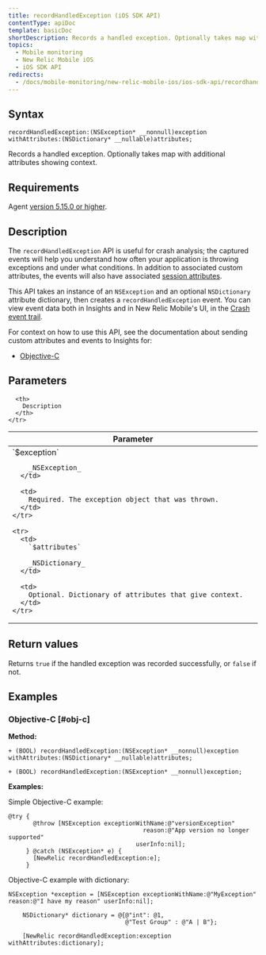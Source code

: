 ```yaml
---
title: recordHandledException (iOS SDK API)
contentType: apiDoc
template: basicDoc
shortDescription: Records a handled exception. Optionally takes map with additional attributes showing context.
topics:
  - Mobile monitoring
  - New Relic Mobile iOS
  - iOS SDK API
redirects:
  - /docs/mobile-monitoring/new-relic-mobile-ios/ios-sdk-api/recordhandledexception-ios-sdk-api
---
```


## Syntax

```
recordHandledException:(NSException* __nonnull)exception withAttributes:(NSDictionary* __nullable)attributes;
```

Records a handled exception. Optionally takes map with additional attributes showing context.

## Requirements

Agent [version 5.15.0 or higher](/docs/release-notes/mobile-release-notes/ios-release-notes).

## Description

The `recordHandledException` API is useful for crash analysis; the captured events will help you understand how often your application is throwing exceptions and under what conditions. In addition to associated custom attributes, the events will also have associated [session attributes](/docs/insights/insights-data-sources/default-attributes/mobile-default-attributes-insights).

This API takes an instance of an `NSException` and an optional `NSDictionary` attribute dictionary, then creates a `recordHandledException` event. You can view event data both in Insights and in New Relic Mobile's UI, in the [Crash event trail](https://docs.newrelic.com/docs/mobile-monitoring/mobile-monitoring-ui/crashes/mobile-crash-event-trail).

For context on how to use this API, see the documentation about sending custom attributes and events to Insights for:

* [Objective-C](/docs/mobile-monitoring/new-relic-mobile-ios/install-configure/work-ios-sdk-api#objc-custom-att-events)

## Parameters

<Table>
  <thead>
    <tr>
      <th width="25%">
        Parameter
      </th>

      <th>
        Description
      </th>
    </tr>
  </thead>

  <tbody>
    <tr>
      <td>
        `$exception`

        _NSException_
      </td>

      <td>
        Required. The exception object that was thrown.
      </td>
    </tr>

    <tr>
      <td>
        `$attributes​`

        _NSDictionary_
      </td>

      <td>
        Optional. Dictionary of attributes that give context.
      </td>
    </tr>
  </tbody>
</Table>

## Return values

Returns `true` if the handled exception was recorded successfully, or `false` if not.

## Examples

### Objective-C [#obj-c]

**Method:**

```
+ (BOOL) recordHandledException:(NSException* __nonnull)exception withAttributes:(NSDictionary* __nullable)attributes;

+ (BOOL) recordHandledException:(NSException* __nonnull)exception;
```

**Examples:**

Simple Objective-C example:

```
@try {
       @throw [NSException exceptionWithName:@"versionException"
                                      reason:@"App version no longer supported"
                                    userInfo:nil];
     } @catch (NSException* e) {
       [NewRelic recordHandledException:e];
     }
```

Objective-C example with dictionary:

```
NSException *exception = [NSException exceptionWithName:@"MyException" reason:@"I have my reason" userInfo:nil];
    
    NSDictionary* dictionary = @{@"int": @1,
                                 @"Test Group" : @"A | B"};
    
    [NewRelic recordHandledException:exception withAttributes:dictionary];
```
